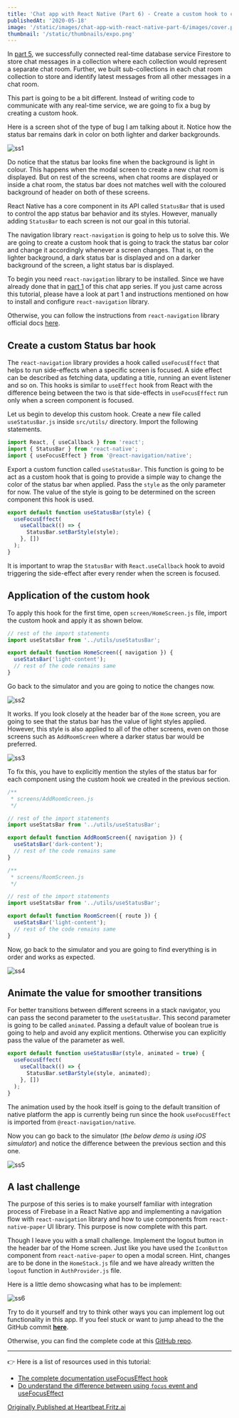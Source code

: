 ```yaml
---
title: 'Chat app with React Native (Part 6) - Create a custom hook to change status bar styles'
publishedAt: '2020-05-18'
image: '/static/images/chat-app-with-react-native-part-6/images/cover.png'
thumbnail: '/static/thumbnails/expo.png'
---
```


In [part 5](https://heartbeat.fritz.ai/chat-app-with-react-native-part-5-create-and-fetch-real-time-messages-with-firestore-86fb012edaf5), we successfully connected real-time database service Firestore to store chat messages in a collection where each collection would represent a separate chat room. Further, we built sub-collections in each chat room collection to store and identify latest messages from all other messages in a chat room.

This part is going to be a bit different. Instead of writing code to communicate with any real-time service, we are going to fix a bug by creating a custom hook.

Here is a screen shot of the type of bug I am talking about it. Notice how the status bar remains dark in color on both lighter and darker backgrounds.

![ss1](https://miro.medium.com/max/714/1*JwA7n-QlUjayTGgb2m1tfw.gif)

Do notice that the status bar looks fine when the background is light in colour. This happens when the modal screen to create a new chat room is displayed. But on rest of the screens, when chat rooms are displayed or inside a chat room, the status bar does not matches well with the coloured background of header on both of these screens.

React Native has a core component in its API called `StatusBar` that is used to control the app status bar behavior and its styles. However, manually adding `StatusBar` to each screen is not our goal in this tutorial.

The navigation library `react-navigation` is going to help us to solve this. We are going to create a custom hook that is going to track the status bar color and change it accordingly whenever a screen changes. That is, on the lighter background, a dark status bar is displayed and on a darker background of the screen, a light status bar is displayed.

To begin you need `react-navigation` library to be installed. Since we have already done that in [part 1](https://heartbeat.fritz.ai/chat-app-with-react-native-part-1-build-reusable-ui-form-elements-using-react-native-paper-75d82e2ca94f) of this chat app series. If you just came across this tutorial, please have a look at part 1 and instructions mentioned on how to install and configure `react-navigation` library.

Otherwise, you can follow the instructions from `react-navigation` library official docs [here](https://reactnavigation.org/).

## Create a custom Status bar hook

The `react-navigation` library provides a hook called `useFocusEffect` that helps to run side-effects when a specific screen is focused. A side effect can be described as fetching data, updating a title, running an event listener and so on. This hooks is similar to `useEffect` hook from React with the difference being between the two is that side-effects in `useFocusEffect` run only when a screen component is focused.

Let us begin to develop this custom hook. Create a new file called `useStatusBar.js` inside `src/utils/` directory. Import the following statements.

```js
import React, { useCallback } from 'react';
import { StatusBar } from 'react-native';
import { useFocusEffect } from '@react-navigation/native';
```

Export a custom function called `useStatusBar`. This function is going to be act as a custom hook that is going to provide a simple way to change the color of the status bar when applied. Pass the `style` as the only parameter for now. The value of the style is going to be determined on the screen component this hook is used.

```js
export default function useStatusBar(style) {
  useFocusEffect(
    useCallback(() => {
      StatusBar.setBarStyle(style);
    }, [])
  );
}
```

It is important to wrap the `StatusBar` with `React.useCallback` hook to avoid triggering the side-effect after every render when the screen is focused.

## Application of the custom hook

To apply this hook for the first time, open `screen/HomeScreen.js` file, import the custom hook and apply it as shown below.

```js
// rest of the import statements
import useStatsBar from '../utils/useStatusBar';

export default function HomeScreen({ navigation }) {
  useStatsBar('light-content');
  // rest of the code remains same
}
```

Go back to the simulator and you are going to notice the changes now.

![ss2](https://miro.medium.com/max/692/1*jaEgKwnoaiLeMCs2bkmsIg.png)

It works. If you look closely at the header bar of the `Home` screen, you are going to see that the status bar has the value of light styles applied. However, this style is also applied to all of the other screens, even on those screens such as `AddRoomScreen` where a darker status bar would be preferred.

![ss3](https://miro.medium.com/max/714/1*JSa1Ndh9tYt4BzdBUJG4mA.gif)

To fix this, you have to explicitly mention the styles of the status bar for each component using the custom hook we created in the previous section.

```js
/**
 * screens/AddRoomScreen.js
 */

// rest of the import statements
import useStatsBar from '../utils/useStatusBar';

export default function AddRoomScreen({ navigation }) {
  useStatsBar('dark-content');
  // rest of the code remains same
}

/**
 * screens/RoomScreen.js
 */

// rest of the import statements
import useStatsBar from '../utils/useStatusBar';

export default function RoomScreen({ route }) {
  useStatsBar('light-content');
  // rest of the code remains same
}
```

Now, go back to the simulator and you are going to find everything is in order and works as expected.

![ss4](https://miro.medium.com/max/714/1*laUY_xJJwoI079wS0NKI3Q.gif)

## Animate the value for smoother transitions

For better transitions between different screens in a stack navigator, you can pass the second parameter to the `useStatusBar`. This second parameter is going to be called `animated`. Passing a default value of boolean true is going to help and avoid any explicit mentions. Otherwise you can explicitly pass the value of the parameter as well.

```js
export default function useStatusBar(style, animated = true) {
  useFocusEffect(
    useCallback(() => {
      StatusBar.setBarStyle(style, animated);
    }, [])
  );
}
```

The animation used by the hook itself is going to the default transition of native platform the app is currently being run since the hook `useFocusEffect` is imported from `@react-navigation/native`.

Now you can go back to the simulator (_the below demo is using iOS simulator_) and notice the difference between the previous section and this one.

![ss5](https://miro.medium.com/max/714/1*_X5Ye5IJpkOYbUsED8ELYg.gif)

## A last challenge

The purpose of this series is to make yourself familiar with integration process of Firebase in a React Native app and implementing a navigation flow with `react-navigation` library and how to use components from `react-native-paper` UI library. This purpose is now complete with this part.

Though I leave you with a small challenge. Implement the logout button in the header bar of the Home screen. Just like you have used the `IconButton` component from `react-native-paper` to open a modal screen. Hint, changes are to be done in the `HomeStack.js` file and we have already written the `logout` function in `AuthProvider.js` file.

Here is a little demo showcasing what has to be implement:

![ss6](https://miro.medium.com/max/664/1*5XHPu7A9R9s9d_lYKcd1sw.gif)

Try to do it yourself and try to think other ways you can implement log out functionality in this app. If you feel stuck or want to jump ahead to the the GitHub commit [**here**](https://github.com/amandeepmittal/react-native-examples/commit/b1383ccc9fca20214b6c91bfe5a2a5d72a1f8d16).

Otherwise, you can find the complete code at this [GitHub repo](https://github.com/amandeepmittal/react-native-examples/tree/master/ChatApp).

---

👉 Here is a list of resources used in this tutorial:

- [The complete documentation useFocusEffect hook](https://reactnavigation.org/docs/use-focus-effect/)
- [Do understand the difference between using `focus` event and useFocusEffect](https://reactnavigation.org/docs/use-focus-effect/#how-is-usefocuseffect-different-from-adding-a-listener-for-focus-event)

[Originally Published at Heartbeat.Fritz.ai](https://heartbeat.fritz.ai/chat-app-with-react-native-part-6-create-a-custom-hook-to-change-status-bar-styles-da7073c5fa8d)
